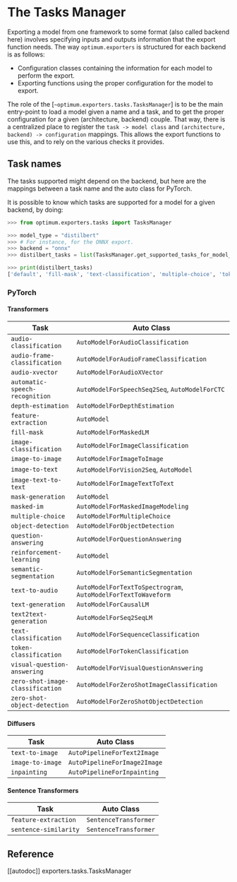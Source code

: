 <!--Copyright 2022 The HuggingFace Team. All rights reserved.

Licensed under the Apache License, Version 2.0 (the "License"); you may not use this file except in compliance with
the License. You may obtain a copy of the License at

http://www.apache.org/licenses/LICENSE-2.0

Unless required by applicable law or agreed to in writing, software distributed under the License is distributed on
an "AS IS" BASIS, WITHOUT WARRANTIES OR CONDITIONS OF ANY KIND, either express or implied. See the License for the
specific language governing permissions and limitations under the License.
-->

# The Tasks Manager

Exporting a model from one framework to some format (also called backend here) involves specifying inputs and outputs information that the export function needs. The way `optimum.exporters` is structured for each backend is as follows:
- Configuration classes containing the information for each model to perform the export.
- Exporting functions using the proper configuration for the model to export.

The role of the [`~optimum.exporters.tasks.TasksManager`] is to be the main entry-point to load a model given a name and a task, and to get the proper configuration for a given (architecture, backend) couple. 
That way, there is a centralized place to register the `task -> model class` and `(architecture, backend) -> configuration` mappings. This allows the export functions to use this, and to rely on the various checks it provides.

## Task names

The tasks supported might depend on the backend, but here are the mappings between a task name and the auto class for PyTorch.

<Tip>

It is possible to know which tasks are supported for a model for a given backend, by doing:

```python
>>> from optimum.exporters.tasks import TasksManager

>>> model_type = "distilbert"
>>> # For instance, for the ONNX export.
>>> backend = "onnx"
>>> distilbert_tasks = list(TasksManager.get_supported_tasks_for_model_type(model_type, backend).keys())

>>> print(distilbert_tasks)
['default', 'fill-mask', 'text-classification', 'multiple-choice', 'token-classification', 'question-answering']
```

</Tip>

### PyTorch

#### Transformers

| Task                             | Auto Class                                                    |
|----------------------------------|---------------------------------------------------------------|
| `audio-classification`           | `AutoModelForAudioClassification`                             |
| `audio-frame-classification`     | `AutoModelForAudioFrameClassification`                        |
| `audio-xvector`                  | `AutoModelForAudioXVector`                                    |
| `automatic-speech-recognition`   | `AutoModelForSpeechSeq2Seq`, `AutoModelForCTC`                |
| `depth-estimation`               | `AutoModelForDepthEstimation`                                 |
| `feature-extraction`             | `AutoModel`                                                   |
| `fill-mask`                      | `AutoModelForMaskedLM`                                        |
| `image-classification`           | `AutoModelForImageClassification`                             |
| `image-to-image`                 | `AutoModelForImageToImage`                                    |
| `image-to-text`                  | `AutoModelForVision2Seq`, `AutoModel`                         |
| `image-text-to-text`             | `AutoModelForImageTextToText`                                 |
| `mask-generation`                | `AutoModel`                                                   |
| `masked-im`                      | `AutoModelForMaskedImageModeling`                             |
| `multiple-choice`                | `AutoModelForMultipleChoice`                                  |
| `object-detection`               | `AutoModelForObjectDetection`                                 |
| `question-answering`             | `AutoModelForQuestionAnswering`                               |
| `reinforcement-learning`         | `AutoModel`                                                   |
| `semantic-segmentation`          | `AutoModelForSemanticSegmentation`                            |
| `text-to-audio`                  | `AutoModelForTextToSpectrogram`, `AutoModelForTextToWaveform` |
| `text-generation`                | `AutoModelForCausalLM`                                        |
| `text2text-generation`           | `AutoModelForSeq2SeqLM`                                       |
| `text-classification`            | `AutoModelForSequenceClassification`                          |
| `token-classification`           | `AutoModelForTokenClassification`                             |
| `visual-question-answering`      | `AutoModelForVisualQuestionAnswering`                         |
| `zero-shot-image-classification` | `AutoModelForZeroShotImageClassification`                     |
| `zero-shot-object-detection`     | `AutoModelForZeroShotObjectDetection`                         |

#### Diffusers

| Task             | Auto Class                   |
|------------------|------------------------------|
| `text-to-image`  | `AutoPipelineForText2Image`  |
| `image-to-image` | `AutoPipelineForImage2Image` |
| `inpainting`     | `AutoPipelineForInpainting`  |

#### Sentence Transformers

| Task                  | Auto Class            |
|-----------------------|-----------------------|
| `feature-extraction`  | `SentenceTransformer` |
| `sentence-similarity` | `SentenceTransformer` |

## Reference

[[autodoc]] exporters.tasks.TasksManager
